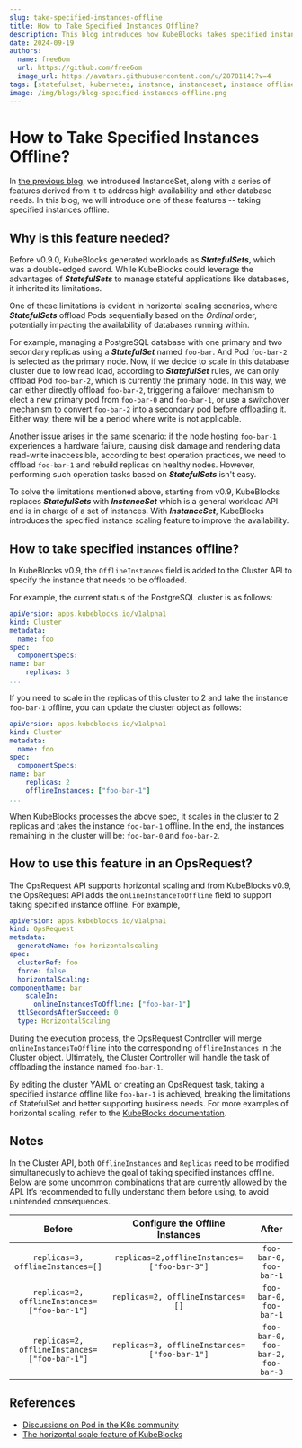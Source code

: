 ```yaml
---
slug: take-specified-instances-offline
title: How to Take Specified Instances Offline?
description: This blog introduces how KubeBlocks takes specified instances offline using InstanceSet.
date: 2024-09-19
authors:
  name: free6om
  url: https://github.com/free6om
  image_url: https://avatars.githubusercontent.com/u/28781141?v=4
tags: [statefulset, kubernetes, instance, instanceset, instance offline, horizontal scale, scale in, scale out]
image: /img/blogs/blog-specified-instances-offline.png
---
```


# How to Take Specified Instances Offline?

In [the previous blog](https://kubeblocks.io/blog/instanceset-introduction), we introduced InstanceSet, along with a series of features derived from it to address high availability and other database needs. In this blog, we will introduce one of these features -- taking specified instances offline.

## Why is this feature needed?

Before v0.9.0, KubeBlocks generated workloads as ***StatefulSets***, which was a double-edged sword. While KubeBlocks could leverage the advantages of ***StatefulSets*** to manage stateful applications like databases, it inherited its limitations.

One of these limitations is evident in horizontal scaling scenarios, where ***StatefulSets*** offload Pods sequentially based on the *Ordinal* order, potentially impacting the availability of databases running within.

For example, managing a PostgreSQL database with one primary and two secondary replicas using a ***StatefulSet*** named `foo-bar`. And Pod `foo-bar-2` is selected as the primary node. Now, if we decide to scale in this database cluster due to low read load, according to ***StatefulSet*** rules, we can only offload Pod `foo-bar-2`, which is currently the primary node. In this way, we can either directly offload `foo-bar-2`, triggering a failover mechanism to elect a new primary pod from `foo-bar-0` and `foo-bar-1`, or use a switchover mechanism to convert `foo-bar-2` into a secondary pod before offloading it. Either way, there will be a period where write is not applicable.

Another issue arises in the same scenario: if the node hosting `foo-bar-1` experiences a hardware failure, causing disk damage and rendering data read-write inaccessible, according to best operation practices, we need to offload `foo-bar-1` and rebuild replicas on healthy nodes. However, performing such operation tasks based on ***StatefulSets*** isn't easy.

To solve the limitations mentioned above, starting from v0.9, KubeBlocks replaces ***StatefulSets*** with ***InstanceSet*** which is a general workload API and is in charge of a set of instances. With ***InstanceSet***, KubeBlocks introduces the specified instance scaling feature to improve the availability.

## How to take specified instances offline?

In KubeBlocks v0.9, the `OfflineInstances` field is added to the Cluster API to specify the instance that needs to be offloaded.

For example, the current status of the PostgreSQL cluster is as follows:

```yaml
apiVersion: apps.kubeblocks.io/v1alpha1
kind: Cluster
metadata:
  name: foo
spec:
  componentSpecs:
name: bar
    replicas: 3
...
```

If you need to scale in the replicas of this cluster to 2 and take the instance `foo-bar-1` offline, you can update the cluster object as follows:

```yaml
apiVersion: apps.kubeblocks.io/v1alpha1
kind: Cluster
metadata:
  name: foo
spec:
  componentSpecs:
name: bar
    replicas: 2
    offlineInstances: ["foo-bar-1"]
...
```

When KubeBlocks processes the above spec, it scales in the cluster to 2 replicas and takes the instance `foo-bar-1` offline. In the end, the instances remaining in the cluster will be: `foo-bar-0` and `foo-bar-2`.

## How to use this feature in an OpsRequest?

The OpsRequest API supports horizontal scaling and from KubeBlocks v0.9, the OpsRequest API adds the `onlineInstanceToOffline` field to support taking specified instance offline. For example,

```yaml
apiVersion: apps.kubeblocks.io/v1alpha1
kind: OpsRequest
metadata:
  generateName: foo-horizontalscaling-
spec:
  clusterRef: foo
  force: false
  horizontalScaling:
componentName: bar
    scaleIn:
      onlineInstancesToOffline: ["foo-bar-1"]
  ttlSecondsAfterSucceed: 0
  type: HorizontalScaling
```

During the execution process, the OpsRequest Controller will merge `onlineInstancesToOffline` into the corresponding `offlineInstances` in the Cluster object. Ultimately, the Cluster Controller will handle the task of offloading the instance named `foo-bar-1`.

By editing the cluster YAML or creating an OpsRequest task, taking a specified instance offline like `foo-bar-1` is achieved, breaking the limitations of StatefulSet and better supporting business needs. For more examples of horizontal scaling, refer to the [KubeBlocks documentation](https://kubeblocks.io/docs/preview/api_docs/maintenance/scale/horizontal-scale).

## Notes

In the Cluster API, both `OfflineInstances` and `Replicas` need to be modified simultaneously to achieve the goal of taking specified instances offline. Below are some uncommon combinations that are currently allowed by the API. It’s recommended to fully understand them before using, to avoid unintended consequences.

| Before | Configure the Offline Instances | After |
| :----: | :-----------------------: | :---: |
| `replicas=3, offlineInstances=[]` | `replicas=2,offlineInstances=["foo-bar-3"]` | `foo-bar-0, foo-bar-1` |
| `replicas=2, offlineInstances=["foo-bar-1"]` | `replicas=2, offlineInstances=[]` | `foo-bar-0, foo-bar-1` |
| `replicas=2, offlineInstances=["foo-bar-1"]` | `replicas=3, offlineInstances=["foo-bar-1"]` | `foo-bar-0, foo-bar-2, foo-bar-3` |

## References

- [Discussions on Pod in the K8s community](https://github.com/kubernetes/kubernetes/issues/83224)
- [The horizontal scale feature of KubeBlocks](https://kubeblocks.io/docs/release-0.9/api_docs/maintenance/scale/horizontal-scale)

